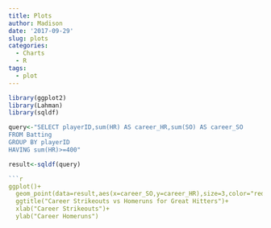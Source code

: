 ```yaml
---
title: Plots
author: Madison
date: '2017-09-29'
slug: plots
categories:
  - Charts
  - R
tags:
  - plot
---
```


```r
library(ggplot2)
library(Lahman)
library(sqldf)

query<-"SELECT playerID,sum(HR) AS career_HR,sum(SO) AS career_SO
FROM Batting
GROUP BY playerID
HAVING sum(HR)>=400"

result<-sqldf(query)

```r
ggplot()+
  geom_point(data=result,aes(x=career_SO,y=career_HR),size=3,color="red")+
  ggtitle("Career Strikeouts vs Homeruns for Great Hitters")+
  xlab("Career Strikeouts")+
  ylab("Career Homeruns")

```

